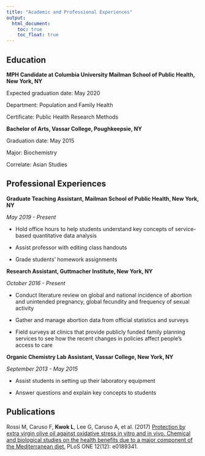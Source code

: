 ```yaml
---
title: "Academic and Professional Experiences"
output: 
  html_document:
    toc: true
    toc_float: true
---
```


## Education

**MPH Candidate at Columbia University Mailman School of Public Health, New York, NY**

Expected graduation date: May 2020

Department: Population and Family Health

Certificate: Public Health Research Methods 

**Bachelor of Arts, Vassar College, Poughkeepsie, NY**

Graduation date: May 2015

Major: Biochemistry

Correlate: Asian Studies 

## Professional Experiences

**Graduate Teaching Assistant, Mailman School of Public Health, New York, NY**


_May 2019 - Present_


  * Hold office hours to help students understand key concepts of service-based 
    quantitative data analysis

  * Assist professor with editing class handouts 

  * Grade students' homework assignments

**Research Assistant, Guttmacher Institute, New York, NY**


_October 2016 - Present_


  * Conduct literature review on global and national incidence of abortion and 
    unintended pregnancy, global fecundity and frequency of sexual activity

  * Gather and manage abortion data from official statistics and surveys

  * Field surveys at clinics that provide publicly funded family planning 
    services to see how the recent changes in policies affect people's access to     care 

**Organic Chemistry Lab Assistant, Vassar College, New York, NY**


_September 2013 - May 2015_


  * Assist students in setting up their laboratory equipment

  * Answer questions and explain key concepts to students 

## Publications

Rossi M, Caruso F, **Kwok L**, Lee G, Caruso A, et al. (2017) [Protection by extra virgin olive oil against oxidative stress in vitro and in vivo. Chemical and biological studies on the health benefits due to a major component of the Mediterranean diet.](https://doi.org/10.1371/journal.pone.0189341) PLoS ONE 12(12): e0189341.